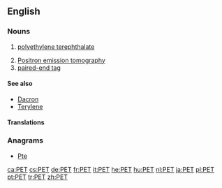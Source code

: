 {{also|pet}}
==English==

===Nouns===
{{head|en|acronym}}
# {{context|organic compound|lang=en}} [[polyethylene terephthalate]]
# [[positron emission tomography|Positron emission tomography]]
# [[paired-end tag]]

====See also====
* [[Dacron]]
* [[Terylene]]

====Translations====
{{trans-see|polyethylene terephthalate}}

{{trans-see|positron emission tomography}}

===Anagrams===
* [[Pte#English|Pte]]

[[ca:PET]]
[[cs:PET]]
[[de:PET]]
[[fr:PET]]
[[it:PET]]
[[he:PET]]
[[hu:PET]]
[[nl:PET]]
[[ja:PET]]
[[pl:PET]]
[[pt:PET]]
[[tr:PET]]
[[zh:PET]]